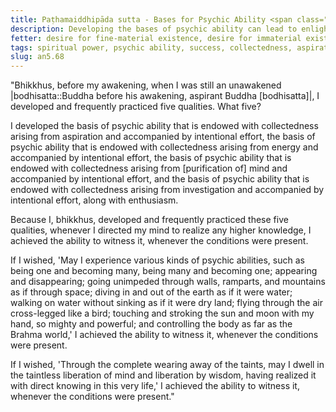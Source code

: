 ```yaml
---
title: Paṭhamaiddhipāda sutta - Bases for Psychic Ability <span class="text-sm">(Second)</span>
description: Developing the bases of psychic ability can lead to enlightenment in this very life or the state of non-returning.
fetter: desire for fine-material existence, desire for immaterial existence, conceit, restlessness, ignorance
tags: spiritual power, psychic ability, success, collectedness, aspiration, persistence, energy, mind, investigation, reflection, close examination, an, an5
slug: an5.68
---
```


"Bhikkhus, before my awakening, when I was still an unawakened |bodhisatta::Buddha before his awakening, aspirant Buddha [bodhisatta]|, I developed and frequently practiced five qualities. What five?

I developed the basis of psychic ability that is endowed with collectedness arising from aspiration and accompanied by intentional effort, the basis of psychic ability that is endowed with collectedness arising from energy and accompanied by intentional effort, the basis of psychic ability that is endowed with collectedness arising from [purification of] mind and accompanied by intentional effort, and the basis of psychic ability that is endowed with collectedness arising from investigation and accompanied by intentional effort, along with enthusiasm.

Because I, bhikkhus, developed and frequently practiced these five qualities, whenever I directed my mind to realize any higher knowledge, I achieved the ability to witness it, whenever the conditions were present.

If I wished, 'May I experience various kinds of psychic abilities, such as being one and becoming many, being many and becoming one; appearing and disappearing; going unimpeded through walls, ramparts, and mountains as if through space; diving in and out of the earth as if it were water; walking on water without sinking as if it were dry land; flying through the air cross-legged like a bird; touching and stroking the sun and moon with my hand, so mighty and powerful; and controlling the body as far as the Brahma world,' I achieved the ability to witness it, whenever the conditions were present.

If I wished, 'Through the complete wearing away of the taints, may I dwell in the taintless liberation of mind and liberation by wisdom, having realized it with direct knowing in this very life,' I achieved the ability to witness it, whenever the conditions were present."
